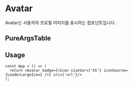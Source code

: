 
<Meta of={AvatarStories} />

# Avatar

Avatar는 사용자의 프로필 이미지를 표시하는 컴포넌트입니다.

<Canvas of={AvatarStories.Playground} />


## PureArgsTable

<PureArgsTable of={Avatar} />

## Usage

```tsx
const App = () => (
  return <Avatar badge={<Icon sizeVar={'XS'} iconSource={LeaderLargeIcon} />} src={'url'}/>
);
```


